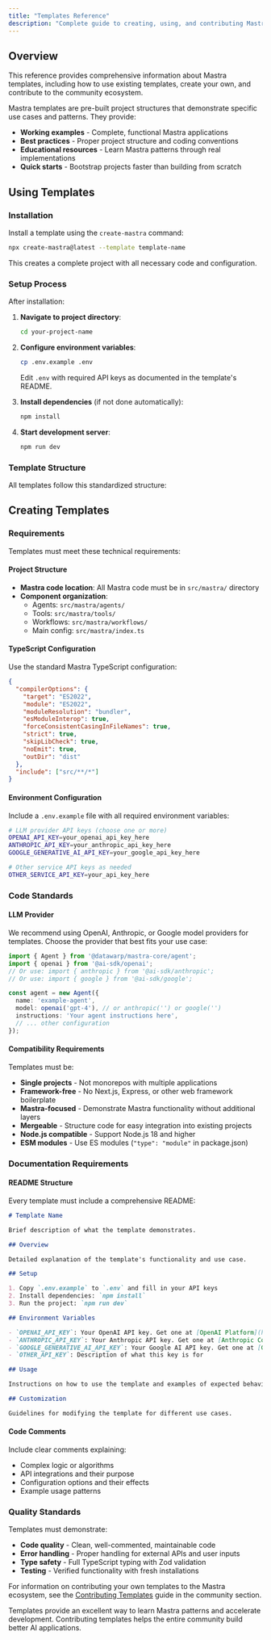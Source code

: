 ```yaml
---
title: "Templates Reference"
description: "Complete guide to creating, using, and contributing Mastra templates"
---
```



## Overview

This reference provides comprehensive information about Mastra templates, including how to use existing templates, create your own, and contribute to the community ecosystem.

Mastra templates are pre-built project structures that demonstrate specific use cases and patterns. They provide:

- **Working examples** - Complete, functional Mastra applications
- **Best practices** - Proper project structure and coding conventions
- **Educational resources** - Learn Mastra patterns through real implementations
- **Quick starts** - Bootstrap projects faster than building from scratch

## Using Templates

### Installation

Install a template using the `create-mastra` command:

```bash copy
npx create-mastra@latest --template template-name
```

This creates a complete project with all necessary code and configuration.

### Setup Process

After installation:

1. **Navigate to project directory**:

   ```bash copy
   cd your-project-name
   ```

2. **Configure environment variables**:

   ```bash copy
   cp .env.example .env
   ```

   Edit `.env` with required API keys as documented in the template's README.

3. **Install dependencies** (if not done automatically):

   ```bash copy
   npm install
   ```

4. **Start development server**:

   ```bash copy
   npm run dev
   ```

### Template Structure

All templates follow this standardized structure:

<FileTree>
  <FileTree.Folder name="template-name" defaultOpen>
    <FileTree.Folder name="src" defaultOpen>
      <FileTree.Folder name="mastra" defaultOpen>
        <FileTree.Folder name="agents">
          <FileTree.File name="example-agent.ts" />
        </FileTree.Folder>
        <FileTree.Folder name="tools">
          <FileTree.File name="example-tool.ts" />
        </FileTree.Folder>
        <FileTree.Folder name="workflows">
          <FileTree.File name="example-workflow.ts" />
        </FileTree.Folder>
        <FileTree.File name="index.ts" />
      </FileTree.Folder>
    </FileTree.Folder>
    <FileTree.File name=".env.example" />
    <FileTree.File name="package.json" />
    <FileTree.File name="README.md" />
    <FileTree.File name="tsconfig.json" />
  </FileTree.Folder>
</FileTree>

## Creating Templates

### Requirements

Templates must meet these technical requirements:

#### Project Structure

- **Mastra code location**: All Mastra code must be in `src/mastra/` directory
- **Component organization**:
  - Agents: `src/mastra/agents/`
  - Tools: `src/mastra/tools/`
  - Workflows: `src/mastra/workflows/`
  - Main config: `src/mastra/index.ts`

#### TypeScript Configuration

Use the standard Mastra TypeScript configuration:

```json filename="tsconfig.json"
{
  "compilerOptions": {
    "target": "ES2022",
    "module": "ES2022",
    "moduleResolution": "bundler",
    "esModuleInterop": true,
    "forceConsistentCasingInFileNames": true,
    "strict": true,
    "skipLibCheck": true,
    "noEmit": true,
    "outDir": "dist"
  },
  "include": ["src/**/*"]
}
```

#### Environment Configuration

Include a `.env.example` file with all required environment variables:

```bash filename=".env.example"
# LLM provider API keys (choose one or more)
OPENAI_API_KEY=your_openai_api_key_here
ANTHROPIC_API_KEY=your_anthropic_api_key_here
GOOGLE_GENERATIVE_AI_API_KEY=your_google_api_key_here

# Other service API keys as needed
OTHER_SERVICE_API_KEY=your_api_key_here
```

### Code Standards

#### LLM Provider

We recommend using OpenAI, Anthropic, or Google model providers for templates. Choose the provider that best fits your use case:

```typescript filename="src/mastra/agents/example-agent.ts"
import { Agent } from '@datawarp/mastra-core/agent';
import { openai } from '@ai-sdk/openai';
// Or use: import { anthropic } from '@ai-sdk/anthropic';
// Or use: import { google } from '@ai-sdk/google';

const agent = new Agent({
  name: 'example-agent',
  model: openai('gpt-4'), // or anthropic('') or google('')
  instructions: 'Your agent instructions here',
  // ... other configuration
});
```

#### Compatibility Requirements

Templates must be:

- **Single projects** - Not monorepos with multiple applications
- **Framework-free** - No Next.js, Express, or other web framework boilerplate
- **Mastra-focused** - Demonstrate Mastra functionality without additional layers
- **Mergeable** - Structure code for easy integration into existing projects
- **Node.js compatible** - Support Node.js 18 and higher
- **ESM modules** - Use ES modules (`"type": "module"` in package.json)

### Documentation Requirements

#### README Structure

Every template must include a comprehensive README:

```markdown filename="README.md"
# Template Name

Brief description of what the template demonstrates.

## Overview

Detailed explanation of the template's functionality and use case.

## Setup

1. Copy `.env.example` to `.env` and fill in your API keys
2. Install dependencies: `npm install`
3. Run the project: `npm run dev`

## Environment Variables

- `OPENAI_API_KEY`: Your OpenAI API key. Get one at [OpenAI Platform](https://platform.openai.com/api-keys)
- `ANTHROPIC_API_KEY`: Your Anthropic API key. Get one at [Anthropic Console](https://console.anthropic.com/settings/keys)
- `GOOGLE_GENERATIVE_AI_API_KEY`: Your Google AI API key. Get one at [Google AI Studio](https://makersuite.google.com/app/apikey)
- `OTHER_API_KEY`: Description of what this key is for

## Usage

Instructions on how to use the template and examples of expected behavior.

## Customization

Guidelines for modifying the template for different use cases.
```

#### Code Comments

Include clear comments explaining:

- Complex logic or algorithms
- API integrations and their purpose
- Configuration options and their effects
- Example usage patterns

### Quality Standards

Templates must demonstrate:

- **Code quality** - Clean, well-commented, maintainable code
- **Error handling** - Proper handling for external APIs and user inputs
- **Type safety** - Full TypeScript typing with Zod validation
- **Testing** - Verified functionality with fresh installations

For information on contributing your own templates to the Mastra ecosystem, see the [Contributing Templates](/docs/community/contributing-templates) guide in the community section.

<Callout type="info">
  Templates provide an excellent way to learn Mastra patterns and accelerate development. Contributing templates helps the entire community build better AI applications.
</Callout>
